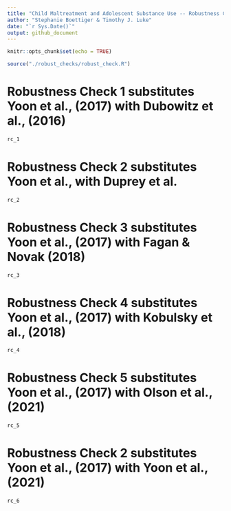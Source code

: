 ```yaml
---
title: "Child Maltreatment and Adolescent Substance Use -- Robustness Check Report"
author: "Stephanie Boettiger & Timothy J. Luke"
date: "`r Sys.Date()`"
output: github_document
---
```


```r
knitr::opts_chunk$set(echo = TRUE)

source("./robust_checks/robust_check.R")

```

# Robustness Check 1 substitutes Yoon et al., (2017) with Dubowitz et al., (2016)

```r
rc_1
```

# Robustness Check 2 substitutes Yoon et al., with Duprey et al.

```r
rc_2
```

# Robustness Check 3 substitutes Yoon et al., (2017) with Fagan & Novak (2018)

```r
rc_3
```

# Robustness Check 4 substitutes Yoon et al., (2017) with Kobulsky et al., (2018)

```r
rc_4
```

# Robustness Check 5 substitutes Yoon et al., (2017) with Olson et al.,(2021)

```r
rc_5
```

# Robustness Check 2 substitutes Yoon et al., (2017) with Yoon et al., (2021)

```r
rc_6
```
